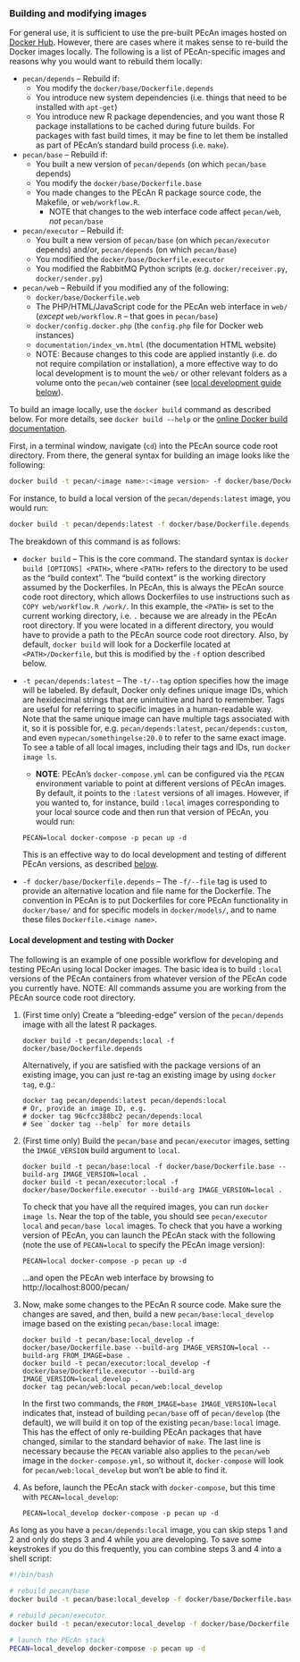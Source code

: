 ### Building and modifying images {#docker-build-images}

For general use, it is sufficient to use the pre-built PEcAn images hosted on [Docker Hub](https://hub.docker.com/r/pecan/).
However, there are cases where it makes sense to re-build the Docker images locally.
The following is a list of PEcAn-specific images and reasons why you would want to rebuild them locally: 

- `pecan/depends` -- Rebuild if:
  - You modify the `docker/base/Dockerfile.depends`
  - You introduce new system dependencies (i.e. things that need to be installed with `apt-get`)
  - You introduce new R package dependencies, and you want those R package installations to be cached during future builds. For packages with fast build times, it may be fine to let them be installed as part of PEcAn's standard build process (i.e. `make`).
- `pecan/base` -- Rebuild if:
  - You built a new version of `pecan/depends` (on which `pecan/base` depends)
  - You modify the `docker/base/Dockerfile.base`
  - You made changes to the PEcAn R package source code, the Makefile, or `web/workflow.R`.
	- NOTE that changes to the web interface code affect `pecan/web`, _not_ `pecan/base`
- `pecan/executor` -- Rebuild if:
  - You built a new version of `pecan/base` (on which `pecan/executor` depends) and/or, `pecan/depends` (on which `pecan/base`)
  - You modified the `docker/base/Dockerfile.executor`
  - You modified the RabbitMQ Python scripts (e.g. `docker/receiver.py`, `docker/sender.py`)
- `pecan/web` -- Rebuild if you modified any of the following:
  - `docker/base/Dockerfile.web`
  - The PHP/HTML/JavaScript code for the PEcAn web interface in `web/` (_except_ `web/workflow.R` -- that goes in `pecan/base`) 
  - `docker/config.docker.php` (the `config.php` file for Docker web instances)
  - `documentation/index_vm.html` (the documentation HTML website)
  - NOTE: Because changes to this code are applied instantly (i.e. do not require compilation or installation), a more effective way to do local development is to mount the `web/` or other relevant folders as a volume onto the `pecan/web` container (see [local development guide below](#docker-local-devel)).

To build an image locally, use the `docker build` command as described below.
For more details, see `docker build --help` or the [online Docker build documentation](https://docs.docker.com/engine/reference/commandline/build/).

First, in a terminal window, navigate (`cd`) into the PEcAn source code root directory.
From there, the general syntax for building an image looks like the following:

```bash
docker build -t pecan/<image name>:<image version> -f docker/base/Dockerfile.<image name> .
```

For instance, to build a local version of the `pecan/depends:latest` image, you would run:

```bash
docker build -t pecan/depends:latest -f docker/base/Dockerfile.depends .
```

The breakdown of this command is as follows:

- `docker build` -- This is the core command.
The standard syntax is `docker build [OPTIONS] <PATH>`, where `<PATH>` refers to the directory to be used as the "build context".
The "build context" is the working directory assumed by the Dockerfiles.
In PEcAn, this is always the PEcAn source code root directory, which allows Dockerfiles to use instructions such as `COPY web/workflow.R /work/`.
In this example, the `<PATH>` is set to the current working directory, i.e. `.` because we are already in the PEcAn root directory.
If you were located in a different directory, you would have to provide a path to the PEcAn source code root directory.
Also, by default, `docker build` will look for a Dockerfile located at `<PATH>/Dockerfile`, but this is modified by the `-f` option described below.

- `-t pecan/depends:latest` -- The `-t/--tag` option specifies how the image will be labeled.
By default, Docker only defines unique image IDs, which are hexidecimal strings that are unintuitive and hard to remember.
Tags are useful for referring to specific images in a human-readable way.
Note that the same unique image can have multiple tags associated with it, so it is possible for, e.g. `pecan/depends:latest`, `pecan/depends:custom`, and even `mypecan/somethingelse:20.0` to refer to the same exact image.
To see a table of all local images, including their tags and IDs, run `docker image ls`.
	- **NOTE**: PEcAn's `docker-compose.yml` can be configured via the `PECAN` environment variable to point at different versions of PEcAn images.
	By default, it points to the `:latest` versions of all images.
	However, if you wanted to, for instance, build `:local` images corresponding to your local source code and then run that version of PEcAn, you would run:
	
	```
	PECAN=local docker-compose -p pecan up -d
	```
	
	This is an effective way to do local development and testing of different PEcAn versions, as described [below](#docker-local-devel).

- `-f docker/base/Dockerfile.depends` -- The `-f/--file` tag is used to provide an alternative location and file name for the Dockerfile.
The convention in PEcAn is to put Dockerfiles for core PEcAn functionality in `docker/base/` and for specific models in `docker/models/`, and to name these files `Dockerfile.<image name>`.

#### Local development and testing with Docker {#docker-local-devel}

The following is an example of one possible workflow for developing and testing PEcAn using local Docker images.
The basic idea is to build `:local` versions of the PEcAn containers from whatever version of the PEcAn code you currently have.
NOTE: All commands assume you are working from the PEcAn source code root directory.

1. (First time only) Create a "bleeding-edge" version of the `pecan/depends` image with all the latest R packages.

   ```
   docker build -t pecan/depends:local -f docker/base/Dockerfile.depends
   ```

   Alternatively, if you are satisfied with the package versions of an existing image, you can just re-tag an existing image by using `docker tag`, e.g.:
   
   ```
   docker tag pecan/depends:latest pecan/depends:local
   # Or, provide an image ID, e.g.
   # docker tag 96cfcc388bc2 pecan/depends:local
   # See `docker tag --help` for more details
   ```

2. (First time only) Build the `pecan/base` and `pecan/executor` images, setting the `IMAGE_VERSION` build argument to `local`.

    ```
    docker build -t pecan/base:local -f docker/base/Dockerfile.base --build-arg IMAGE_VERSION=local .
    docker build -t pecan/executor:local -f docker/base/Dockerfile.executor --build-arg IMAGE_VERSION=local .
    ```

	To check that you have all the required images, you can run `docker image ls`.
	Near the top of the table, you should see `pecan/executor local` and `pecan/base local` images.
    To check that you have a working version of PEcAn, you can launch the PEcAn stack with the following (note the use of `PECAN=local` to specify the PEcAn image version):
	
	```
	PECAN=local docker-compose -p pecan up -d
	```
	
	...and open the PEcAn web interface by browsing to http://localhost:8000/pecan/

3. Now, make some changes to the PEcAn R source code. Make sure the changes are saved, and then, build a new `pecan/base:local_develop` image based on the existing `pecan/base:local` image:

   ```
   docker build -t pecan/base:local_develop -f docker/base/Dockerfile.base --build-arg IMAGE_VERSION=local --build-arg FROM_IMAGE=base .
   docker build -t pecan/executor:local_develop -f docker/base/Dockerfile.executor --build-arg IMAGE_VERSION=local_develop .
   docker tag pecan/web:local pecan/web:local_develop
   ```
   
   In the first two commands, the `FROM_IMAGE=base IMAGE_VERSION=local` indicates that, instead of building `pecan/base` off of `pecan/develop` (the default), we will build it on top of the existing `pecan/base:local` image.
   This has the effect of only re-building PEcAn packages that have changed, similar to the standard behavior of `make`.
   The last line is necessary because the `PECAN` variable also applies to the `pecan/web` image in the `docker-compose.yml`, so without it, `docker-compose` will look for `pecan/web:local_develop` but won't be able to find it.

4. As before, launch the PEcAn stack with `docker-compose`, but this time with `PECAN=local_develop`:

   ```
   PECAN=local_develop docker-compose -p pecan up -d
   ```
   
As long as you have a `pecan/depends:local` image, you can skip steps 1 and 2 and only do steps 3 and 4 while you are developing.
To save some keystrokes if you do this frequently, you can combine steps 3 and 4 into a shell script:

```bash
#!/bin/bash

# rebuild pecan/base
docker build -t pecan/base:local_develop -f docker/base/Dockerfile.base --build-arg IMAGE_VERSION=local --build-arg FROM_IMAGE=base .

# rebuild pecan/executor
docker build -t pecan/executor:local_develop -f docker/base/Dockerfile.executor --build-arg IMAGE_VERSION=local_develop .

# launch the PEcAn stack
PECAN=local_develop docker-compose -p pecan up -d
```
